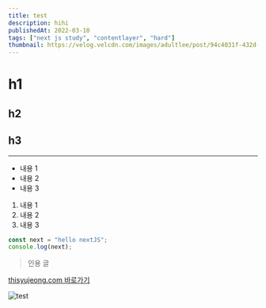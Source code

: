 ```yaml
---
title: test
description: hihi
publishedAt: 2022-03-10
tags: ["next js study", "contentlayer", "hard"]
thumbnail: https://velog.velcdn.com/images/adultlee/post/94c4031f-432d-462b-b91f-181efee2c0df/image.png
---
```


# h1

## h2

## h3

---

-   내용 1
-   내용 2
-   내용 3

1. 내용 1
2. 내용 2
3. 내용 3

```js
const next = "hello nextJS";
console.log(next);
```

> 인용 글

[thisyujeong.com 바로가기](https://thisyujeong.com)

<img src="/posts/thumbnail/test.png" alt="test" />
